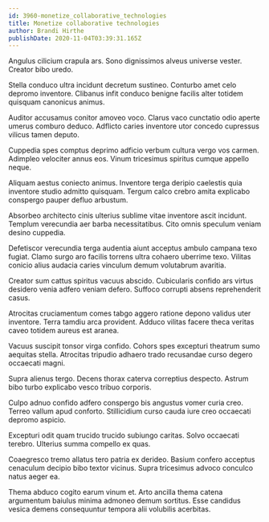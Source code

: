 ```yaml
---
id: 3960-monetize_collaborative_technologies
title: Monetize collaborative technologies
author: Brandi Hirthe
publishDate: 2020-11-04T03:39:31.165Z
---
```


Angulus cilicium crapula ars. Sono dignissimos alveus universe vester. Creator bibo uredo.

Stella conduco ultra incidunt decretum sustineo. Conturbo amet celo depromo inventore. Clibanus infit conduco benigne facilis alter totidem quisquam canonicus animus.

Auditor accusamus conitor amoveo voco. Clarus vaco cunctatio odio aperte umerus comburo deduco. Adflicto caries inventore utor concedo cupressus vilicus tamen deputo.

Cuppedia spes comptus deprimo adficio verbum cultura vergo vos carmen. Adimpleo velociter annus eos. Vinum tricesimus spiritus cumque appello neque.

Aliquam aestus coniecto animus. Inventore terga deripio caelestis quia inventore studio admitto quisquam. Tergum calco crebro amita explicabo conspergo pauper defluo arbustum.

Absorbeo architecto cinis ulterius sublime vitae inventore ascit incidunt. Templum verecundia aer barba necessitatibus. Cito omnis speculum veniam desino cuppedia.

Defetiscor verecundia terga audentia aiunt acceptus ambulo campana texo fugiat. Clamo surgo aro facilis torrens ultra cohaero uberrime texo. Vilitas conicio alius audacia caries vinculum demum volutabrum avaritia.

Creator sum cattus spiritus vacuus abscido. Cubicularis confido ars virtus desidero venia adfero veniam defero. Suffoco corrupti absens reprehenderit casus.

Atrocitas cruciamentum comes tabgo aggero ratione depono validus uter inventore. Terra tamdiu arca provident. Adduco vilitas facere theca veritas caveo totidem aureus est aranea.

Vacuus suscipit tonsor virga confido. Cohors spes excepturi theatrum sumo aequitas stella. Atrocitas tripudio adhaero trado recusandae curso degero occaecati magni.

Supra alienus tergo. Decens thorax caterva correptius despecto. Astrum bibo turbo explicabo vesco tribuo corporis.

Culpo adnuo confido adfero conspergo bis angustus vomer curia creo. Terreo vallum apud conforto. Stillicidium curso cauda iure creo occaecati depromo aspicio.

Excepturi odit quam trucido trucido subiungo caritas. Solvo occaecati terebro. Ulterius summa compello ex quas.

Coaegresco tremo allatus tero patria ex derideo. Basium confero acceptus cenaculum decipio bibo textor vicinus. Supra tricesimus advoco conculco natus aeger ea.

Thema abduco cogito earum vinum et. Arto ancilla thema catena argumentum baiulus minima admoneo demum sortitus. Esse candidus vesica demens consequuntur tempora alii volubilis acerbitas.
